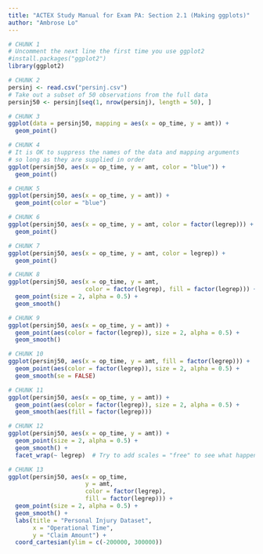 ---
title: "ACTEX Study Manual for Exam PA: Section 2.1 (Making ggplots)"
author: "Ambrose Lo"
---

```{r}
# CHUNK 1
# Uncomment the next line the first time you use ggplot2
#install.packages("ggplot2")
library(ggplot2)
```


```{r}
# CHUNK 2
persinj <- read.csv("persinj.csv")
# Take out a subset of 50 observations from the full data
persinj50 <- persinj[seq(1, nrow(persinj), length = 50), ]
```


```{r}
# CHUNK 3
ggplot(data = persinj50, mapping = aes(x = op_time, y = amt)) +
  geom_point()
```


```{r}
# CHUNK 4
# It is OK to suppress the names of the data and mapping arguments
# so long as they are supplied in order
ggplot(persinj50, aes(x = op_time, y = amt, color = "blue")) +
  geom_point()
```


```{r}
# CHUNK 5
ggplot(persinj50, aes(x = op_time, y = amt)) +
  geom_point(color = "blue")
```


```{r}
# CHUNK 6
ggplot(persinj50, aes(x = op_time, y = amt, color = factor(legrep))) +
  geom_point()
```


```{r}
# CHUNK 7
ggplot(persinj50, aes(x = op_time, y = amt, color = legrep)) +
  geom_point()
```


```{r}
# CHUNK 8
ggplot(persinj50, aes(x = op_time, y = amt,
                      color = factor(legrep), fill = factor(legrep))) +
  geom_point(size = 2, alpha = 0.5) +
  geom_smooth()
```


```{r}
# CHUNK 9
ggplot(persinj50, aes(x = op_time, y = amt)) +
  geom_point(aes(color = factor(legrep)), size = 2, alpha = 0.5) +
  geom_smooth()
```


```{r}
# CHUNK 10
ggplot(persinj50, aes(x = op_time, y = amt, fill = factor(legrep))) +
  geom_point(aes(color = factor(legrep)), size = 2, alpha = 0.5) +
  geom_smooth(se = FALSE)
```


```{r}
# CHUNK 11
ggplot(persinj50, aes(x = op_time, y = amt)) +
  geom_point(aes(color = factor(legrep)), size = 2, alpha = 0.5) +
  geom_smooth(aes(fill = factor(legrep)))
```


```{r}
# CHUNK 12
ggplot(persinj50, aes(x = op_time, y = amt)) +
  geom_point(size = 2, alpha = 0.5) +
  geom_smooth() +
  facet_wrap(~ legrep)  # Try to add scales = "free" to see what happens
```


```{r}
# CHUNK 13
ggplot(persinj50, aes(x = op_time,
                      y = amt,
                      color = factor(legrep),
                      fill = factor(legrep))) +
  geom_point(size = 2, alpha = 0.5) +
  geom_smooth() +
  labs(title = "Personal Injury Dataset",
       x = "Operational Time",
       y = "Claim Amount") +
  coord_cartesian(ylim = c(-200000, 300000))
```